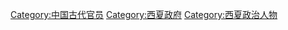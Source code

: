 [[Category:中国古代官员|Category:中国古代官员]]
[[Category:西夏政府|Category:西夏政府]]
[[Category:西夏政治人物|Category:西夏政治人物]]
